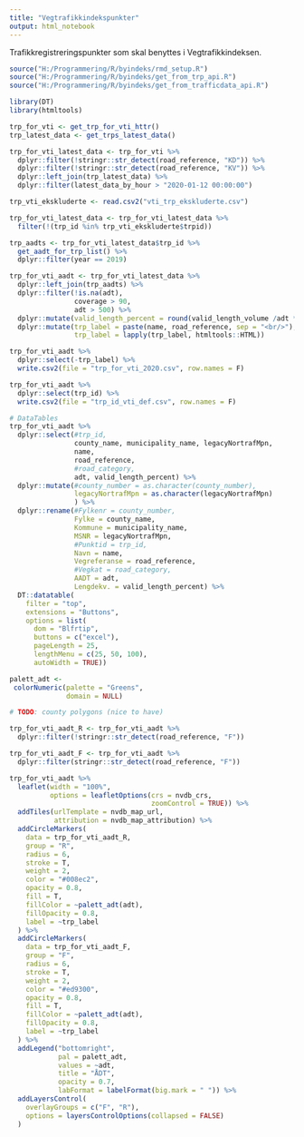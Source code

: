 ```yaml
---
title: "Vegtrafikkindekspunkter"
output: html_notebook
---
```


Trafikkregistreringspunkter som skal benyttes i Vegtrafikkindeksen.

```r
source("H:/Programmering/R/byindeks/rmd_setup.R")
source("H:/Programmering/R/byindeks/get_from_trp_api.R")
source("H:/Programmering/R/byindeks/get_from_trafficdata_api.R")

library(DT)
library(htmltools)
```

```r
trp_for_vti <- get_trp_for_vti_httr()
trp_latest_data <- get_trps_latest_data()

trp_for_vti_latest_data <- trp_for_vti %>% 
  dplyr::filter(!stringr::str_detect(road_reference, "KD")) %>% 
  dplyr::filter(!stringr::str_detect(road_reference, "KV")) %>% 
  dplyr::left_join(trp_latest_data) %>% 
  dplyr::filter(latest_data_by_hour > "2020-01-12 00:00:00")

trp_vti_ekskluderte <- read.csv2("vti_trp_ekskluderte.csv")

trp_for_vti_latest_data <- trp_for_vti_latest_data %>% 
  filter(!(trp_id %in% trp_vti_ekskluderte$trpid))

trp_aadts <- trp_for_vti_latest_data$trp_id %>% 
  get_aadt_for_trp_list() %>% 
  dplyr::filter(year == 2019)

trp_for_vti_aadt <- trp_for_vti_latest_data %>% 
  dplyr::left_join(trp_aadts) %>% 
  dplyr::filter(!is.na(adt),
                coverage > 90,
                adt > 500) %>% 
  dplyr::mutate(valid_length_percent = round(valid_length_volume /adt * 100, digits = 1)) %>%
  dplyr::mutate(trp_label = paste(name, road_reference, sep = "<br/>"),
                trp_label = lapply(trp_label, htmltools::HTML))

trp_for_vti_aadt %>% 
  dplyr::select(-trp_label) %>% 
  write.csv2(file = "trp_for_vti_2020.csv", row.names = F)

trp_for_vti_aadt %>% 
  dplyr::select(trp_id) %>% 
  write.csv2(file = "trp_id_vti_def.csv", row.names = F)

```

```r
# DataTables
trp_for_vti_aadt %>% 
  dplyr::select(#trp_id, 
                county_name, municipality_name, legacyNortrafMpn, 
                name,
                road_reference, 
                #road_category, 
                adt, valid_length_percent) %>%
  dplyr::mutate(#county_number = as.character(county_number),
                legacyNortrafMpn = as.character(legacyNortrafMpn)
                ) %>% 
  dplyr::rename(#Fylkenr = county_number,
                Fylke = county_name,
                Kommune = municipality_name,
                MSNR = legacyNortrafMpn,
                #Punktid = trp_id,
                Navn = name,
                Vegreferanse = road_reference,
                #Vegkat = road_category,
                AADT = adt,
                Lengdekv. = valid_length_percent) %>% 
  DT::datatable(
    filter = "top",
    extensions = "Buttons",
    options = list(
      dom = "Blfrtip",
      buttons = c("excel"),
      pageLength = 25,
      lengthMenu = c(25, 50, 100),
      autoWidth = TRUE))
```

```r
palett_adt <-
 colorNumeric(palette = "Greens",
              domain = NULL)

# TODO: county polygons (nice to have)

trp_for_vti_aadt_R <- trp_for_vti_aadt %>% 
  dplyr::filter(!stringr::str_detect(road_reference, "F"))

trp_for_vti_aadt_F <- trp_for_vti_aadt %>% 
  dplyr::filter(stringr::str_detect(road_reference, "F"))

trp_for_vti_aadt %>% 
  leaflet(width = "100%",
          options = leafletOptions(crs = nvdb_crs,
                                   zoomControl = TRUE)) %>%
  addTiles(urlTemplate = nvdb_map_url,
           attribution = nvdb_map_attribution) %>%
  addCircleMarkers(
    data = trp_for_vti_aadt_R,
    group = "R",
    radius = 6,
    stroke = T,
    weight = 2,
    color = "#008ec2",
    opacity = 0.8,
    fill = T,
    fillColor = ~palett_adt(adt),
    fillOpacity = 0.8,
    label = ~trp_label
  ) %>%
  addCircleMarkers(
    data = trp_for_vti_aadt_F,
    group = "F",
    radius = 6,
    stroke = T,
    weight = 2,
    color = "#ed9300",
    opacity = 0.8,
    fill = T,
    fillColor = ~palett_adt(adt),
    fillOpacity = 0.8,
    label = ~trp_label
  ) %>%
  addLegend("bottomright",
            pal = palett_adt,
            values = ~adt,
            title = "ÅDT",
            opacity = 0.7,
            labFormat = labelFormat(big.mark = " ")) %>% 
  addLayersControl(
    overlayGroups = c("F", "R"),
    options = layersControlOptions(collapsed = FALSE)
  )
```



